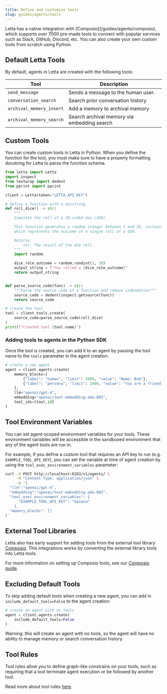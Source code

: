 ```yaml
---
title: Define and customize tools
slug: guides/agents/tools
---
```


<Tip>
Letta has a native integration with [Composio](/guides/agents/composio), which supports over 7000 pre-made tools to connect with popular services such as Slack, GitHub, Discord, etc.
You can also create your own custom tools from scratch using Python.
</Tip>

## Default Letta Tools
By default, agents in Letta are created with the following tools:

| Tool                       | Description                                          |
|----------------------------|------------------------------------------------------|
| `send_message`             | Sends a message to the human user.                   |
| `conversation_search`      | Search prior conversation history                    |
| `archival_memory_insert`   | Add a memory to archival memory                      |
| `archival_memory_search`   | Search archival memory via embedding search          |


## Custom Tools
You can create custom tools in Letta in Python. When you define the function for the tool, you must make sure to have a properly formatting docstring for Letta to parse the function schema.
```python
from letta import Letta
import inspect
from textwrap import dedent
from pprint import pprint

client = Letta(token="LETTA_API_KEY")

# define a function with a docstring
def roll_dice() -> str:
    """
    Simulate the roll of a 20-sided die (d20).

    This function generates a random integer between 1 and 20, inclusive,
    which represents the outcome of a single roll of a d20.

    Returns:
        str: The result of the die roll.
    """
    import random

    dice_role_outcome = random.randint(1, 20)
    output_string = f"You rolled a {dice_role_outcome}"
    return output_string


def parse_source_code(func) -> str:
    """Parse the source code of a function and remove indendation"""
    source_code = dedent(inspect.getsource(func))
    return source_code

# create the tool
tool = client.tools.create(
    source_code=parse_source_code(roll_dice)
)
print(f"Created tool {tool.name}")
```

### Adding tools to agents in the Python SDK
Once the tool is created, you can add it to an agent by passing the tool name to the `tools` parameter in the agent creation.
```python
# create a new agent
agent = client.agents.create(
    memory_blocks=[
        {"label": "human", "limit": 2000, "value": "Name: Bob"},
        {"label": "persona", "limit": 2000, "value": "You are a friendly agent"}
    ],
    llm="openai/gpt-4",
    embedding="openai/text-embedding-ada-002",
    tool_ids=[tool.id]
)
```

## Tool Environment Variables
You can set agent-scoped environment variables for your tools.
These environment variables will be accessible in the sandboxed environment that any of the agent tools are run in.

For example, if you define a custom tool that requires an API key to run (e.g. `EXAMPLE_TOOL_API_KEY`), you can set the variable at time of agent creation by using the `tool_exec_environment_variables` parameter:
```sh
curl -X POST http://localhost:8283/v1/agents/ \
     -H "Content-Type: application/json" \
     -d '{
  "llm":"openai/gpt-4",
  "embedding":"openai/text-embedding-ada-002",
  "tool_exec_environment_variables": {
      "EXAMPLE_TOOL_API_KEY": "banana"
    },
  "memory_blocks": []
}'
```

## External Tool Libraries
Letta also has early support for adding tools from the external tool library [Composio](https://docs.composio.dev).
This integrations works by converting the external library tools into Letta tools.

For more information on setting up Composio tools, see our [Composio guide](/guides/agents/composio).

## Excluding Default Tools
To skip adding default tools when creating a new agent, you can add in `include_default_tools=False` to the agent creation:
```python
# create an agent with no tools
agent = client.agents.create(
    include_default_tools=False
)
```
Warning: this will create an agent with no tools, so the agent will have no ability to manage memory or search conversation history.



## Tool Rules
Tool rules allow you to define graph-like constrains on your tools, such as requiring that a tool terminate agent execution or be followed by another tool.

Read more about tool rules [here](/guides/agents/tool-rules).
